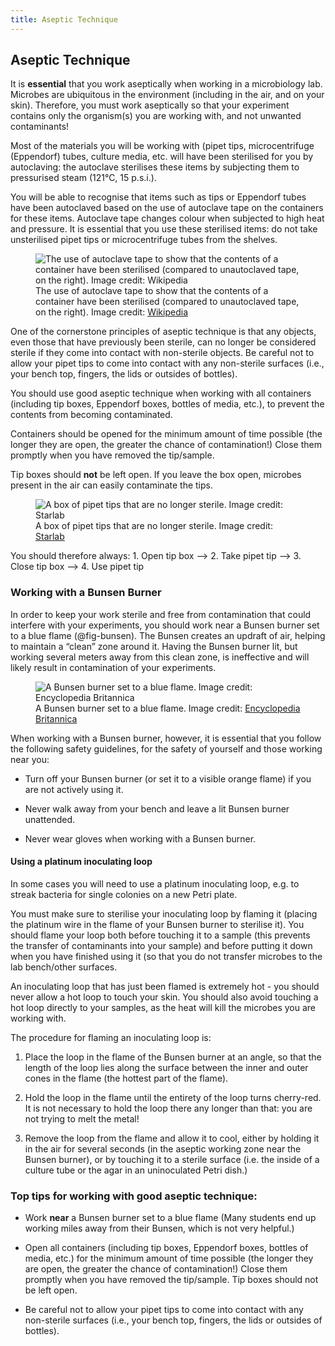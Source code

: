 ```yaml
---
title: Aseptic Technique
---
```


## Aseptic Technique

It is **essential** that you work aseptically when working in a microbiology lab. Microbes are ubiquitous in the environment (including in the air, and on your skin). Therefore, you must work aseptically so that your experiment contains only the organism(s) you are working with, and not unwanted contaminants!

Most of the materials you will be working with (pipet tips, microcentrifuge (Eppendorf) tubes, culture media, etc. will have been sterilised for you by autoclaving: the autoclave sterilises these items by subjecting them to pressurised steam (121°C, 15 p.s.i.). 

::: {.callout-tip title="Autoclaved items"}
You will be able to recognise that items such as tips or Eppendorf tubes have been autoclaved based on the use of autoclave tape on the containers for these items. Autoclave tape changes colour when subjected to high heat and pressure. It is essential that you use these sterilised items: do not take unsterilised pipet tips or microcentrifuge tubes from the shelves. 

![The use of autoclave tape to show that the contents of a container have been sterilised (compared to unautoclaved tape, on the right). Image credit: <a href="https://commons.wikimedia.org/wiki/File:Autoclavetape.jpg">Wikipedia</a>](images/autoclave-tape.jpg){#fig-autoclavetape}
:::

One of the cornerstone principles of aseptic technique is that any objects, even those that have previously been sterile, can no longer be considered sterile if they come into contact  with non-sterile objects. Be careful not to allow your pipet tips to come into contact with any non-sterile surfaces (i.e., your bench top, fingers, the lids or outsides of bottles). 

::: {.callout-tip title="Top Tip for Good Aseptic Technique"} 
You should use good aseptic technique when working with all containers (including tip boxes, Eppendorf boxes, bottles of media, etc.), to prevent the contents from becoming contaminated. 

Containers should be opened for the minimum amount of time possible (the longer they are open, the greater the chance of contamination!) Close them promptly when you have removed the tip/sample. 

Tip boxes should **not** be left open. If you leave the box open, microbes present in the air can easily contaminate the tips. 

![A box of pipet tips that are no longer sterile. Image credit: <a href="https://www.starlabgroup.com/GB-en/our-brands/pipettes/tipone-pipette-tips.html">Starlab</a>](images/pipettips.jpg){#fig-pipettips}


You should therefore always: 1. Open tip box --> 2. Take pipet tip --> 3. Close tip box --> 4. Use pipet tip

:::


### Working with a Bunsen Burner

In order to keep your work sterile and free from contamination that could interfere with your experiments, you should work near a Bunsen burner set to a blue flame (@fig-bunsen). The Bunsen creates an updraft of air, helping to maintain a “clean” zone around it. Having the Bunsen burner lit, but working several meters away from this clean zone, is ineffective and will likely result in contamination of your experiments.

![A Bunsen burner set to a blue flame. Image credit: <a href="https://www.britannica.com/science/Bunsen-burner#/media/1/84759/113586">Encyclopedia Britannica</a>](images/Bunsen.jpg){#fig-bunsen}

When working with a Bunsen burner, however, it is essential that you follow the following safety guidelines, for the safety of yourself and those working near you:

-	Turn off your Bunsen burner (or set it to a visible orange flame) if you are not actively using it.

-	Never walk away from your bench and leave a lit Bunsen burner unattended. 

- Never wear gloves when working with a Bunsen burner. 

#### Using a platinum inoculating loop {#sec-sterileloop}

In some cases you will need to use a platinum inoculating loop, e.g. to streak bacteria for single colonies on a new Petri plate. 

You must make sure to sterilise your inoculating loop by flaming it (placing the platinum wire in the flame of your Bunsen burner to sterilise it). You should flame your loop both before touching it to a sample (this prevents the transfer of contaminants into your sample) and before putting it down when you have finished using it (so that you do not transfer microbes to the lab bench/other surfaces.

::: {.callout-important} 
An inoculating loop that has just been flamed is extremely hot - you should never allow a hot loop to touch your skin. You should also avoid touching a hot loop directly to your samples, as the heat will kill the microbes you are working with.
:::

The procedure for flaming an inoculating loop is: 

1.	Place the loop in the flame of the Bunsen burner at an angle, so that the length of the loop lies along the surface between the inner and outer cones in the flame (the hottest part of the flame).

2.	Hold the loop in the flame until the entirety of the loop turns cherry-red. It is not necessary to hold the loop there any longer than that: you are not trying to melt the metal!

3.	Remove the loop from the flame and allow it to cool, either by holding it in the air for several seconds (in the aseptic working zone near the Bunsen burner), or by touching it to a sterile surface (i.e. the inside of a culture tube or the agar in an uninoculated Petri dish.)


### Top tips for working with good aseptic technique:

-	Work **near** a Bunsen burner set to a blue flame (Many students end up working miles away from their Bunsen, which is not very helpful.)

- Open all containers (including tip boxes, Eppendorf boxes, bottles of media, etc.) for the minimum amount of time possible (the longer they are open, the greater the chance of contamination!) Close them promptly when you have removed the tip/sample. Tip boxes should not be left open.

-	Be careful not to allow your pipet tips to come into contact with any non-sterile surfaces (i.e., your bench top, fingers, the lids or outsides of bottles).